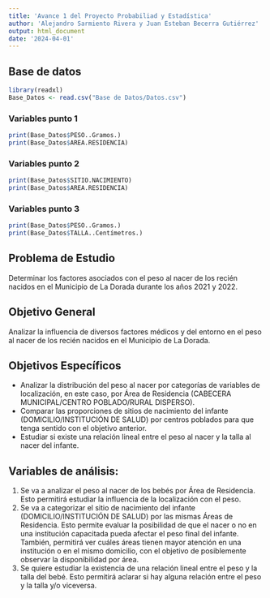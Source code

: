 ```yaml
---
title: 'Avance 1 del Proyecto Probabiliad y Estadística'
author: 'Alejandro Sarmiento Rivera y Juan Esteban Becerra Gutiérrez'
output: html_document
date: '2024-04-01'
---
```


## Base de datos

```r
library(readxl)
Base_Datos <- read.csv("Base de Datos/Datos.csv")
```

### Variables punto 1

```r
print(Base_Datos$PESO..Gramos.)
print(Base_Datos$AREA.RESIDENCIA)
```

### Variables punto 2

```r
print(Base_Datos$SITIO.NACIMIENTO)
print(Base_Datos$AREA.RESIDENCIA)
```

### Variables punto 3

```r
print(Base_Datos$PESO..Gramos.)
print(Base_Datos$TALLA..Centímetros.)
```

## Problema de Estudio

Determinar los factores asociados con el peso al nacer de los recién nacidos en el Municipio de La Dorada durante los años 2021 y 2022.

## Objetivo General

Analizar la influencia de diversos factores médicos y del entorno en el peso al nacer de los recién nacidos en el Municipio de La Dorada.

## Objetivos Específicos

-   Analizar la distribución del peso al nacer por categorías de variables de localización, en este caso, por Área de Residencia (CABECERA MUNICIPAL/CENTRO POBLADO/RURAL DISPERSO).
-   Comparar las proporciones de sitios de nacimiento del infante (DOMICILIO/INSTITUCIÓN DE SALUD) por centros poblados para que tenga sentido con el objetivo anterior.
-   Estudiar si existe una relación lineal entre el peso al nacer y la talla al nacer del infante.

## Variables de análisis:

1.  Se va a analizar el peso al nacer de los bebés por Área de Residencia. Esto permitirá estudiar la influencia de la localización con el peso.
2.  Se va a categorizar el sitio de nacimiento del infante (DOMICILIO/INSTITUCIÓN DE SALUD) por las mismas Áreas de Residencia. Esto permite evaluar la posibilidad de que el nacer o no en una institución capacitada pueda afectar el peso final del infante. También, permitirá ver cuáles áreas tienen mayor atención en una institución o en el mismo domicilio, con el objetivo de posiblemente observar la disponibilidad por área.
3.  Se quiere estudiar la existencia de una relación lineal entre el peso y la talla del bebé. Esto permitirá aclarar si hay alguna relación entre el peso y la talla y/o viceversa.

